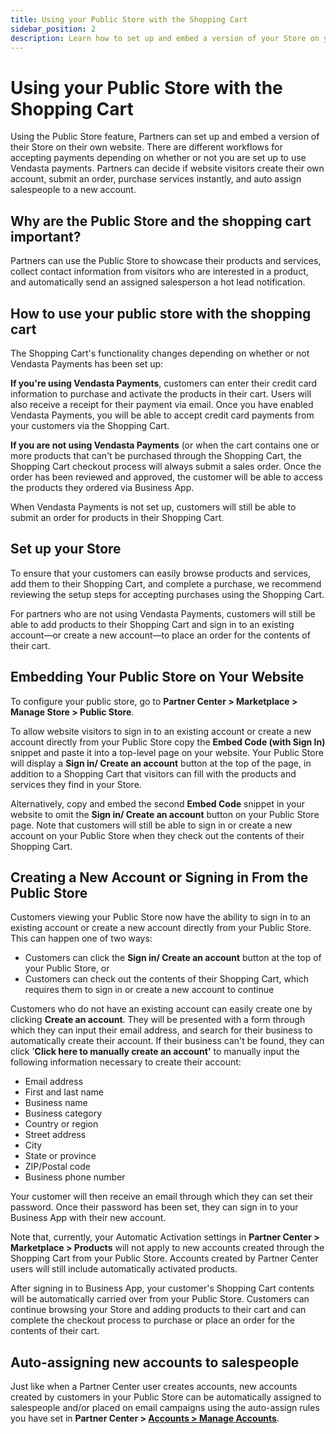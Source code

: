 ```yaml
---
title: Using your Public Store with the Shopping Cart
sidebar_position: 2
description: Learn how to set up and embed a version of your Store on your own website
---
```


# Using your Public Store with the Shopping Cart

Using the Public Store feature, Partners can set up and embed a version of their Store on their own website. There are different workflows for accepting payments depending on whether or not you are set up to use Vendasta payments. Partners can decide if website visitors create their own account, submit an order, purchase services instantly, and auto assign salespeople to a new account.

## Why are the Public Store and the shopping cart important?

Partners can use the Public Store to showcase their products and services, collect contact information from visitors who are interested in a product, and automatically send an assigned salesperson a hot lead notification.

## How to use your public store with the shopping cart

The Shopping Cart's functionality changes depending on whether or not Vendasta Payments has been set up:

**If you're using Vendasta Payments**, customers can enter their credit card information to purchase and activate the products in their cart. Users will also receive a receipt for their payment via email. Once you have enabled Vendasta Payments, you will be able to accept credit card payments from your customers via the Shopping Cart.

**If you are not using Vendasta Payments** (or when the cart contains one or more products that can't be purchased through the Shopping Cart, the Shopping Cart checkout process will always submit a sales order. Once the order has been reviewed and approved, the customer will be able to access the products they ordered via Business App.

When Vendasta Payments is not set up, customers will still be able to submit an order for products in their Shopping Cart. 

## Set up your Store 

To ensure that your customers can easily browse products and services, add them to their Shopping Cart, and complete a purchase, we recommend reviewing the setup steps for accepting purchases using the Shopping Cart.

For partners who are not using Vendasta Payments, customers will still be able to add products to their Shopping Cart and sign in to an existing account—or create a new account—to place an order for the contents of their cart.

## Embedding Your Public Store on Your Website

To configure your public store, go to **Partner Center > Marketplace > Manage Store > Public Store**.

To allow website visitors to sign in to an existing account or create a new account directly from your Public Store copy the **Embed Code (with Sign In)** snippet and paste it into a top-level page on your website. Your Public Store will display a **Sign in/ Create an account** button at the top of the page, in addition to a Shopping Cart that visitors can fill with the products and services they find in your Store.

Alternatively, copy and embed the second **Embed Code** snippet in your website to omit the **Sign in/ Create an account** button on your Public Store page. Note that customers will still be able to sign in or create a new account on your Public Store when they check out the contents of their Shopping Cart.

## Creating a New Account or Signing in From the Public Store

Customers viewing your Public Store now have the ability to sign in to an existing account or create a new account directly from your Public Store. This can happen one of two ways:

- Customers can click the **Sign in/ Create an account** button at the top of your Public Store, or
- Customers can check out the contents of their Shopping Cart, which requires them to sign in or create a new account to continue

Customers who do not have an existing account can easily create one by clicking **Create an account**. They will be presented with a form through which they can input their email address, and search for their business to automatically create their account. If their business can't be found, they can click '**Click here to manually create an account'** to manually input the following information necessary to create their account:

- Email address
- First and last name
- Business name
- Business category
- Country or region
- Street address
- City
- State or province
- ZIP/Postal code
- Business phone number

Your customer will then receive an email through which they can set their password. Once their password has been set, they can sign in to your Business App with their new account.

Note that, currently, your Automatic Activation settings in **Partner Center > Marketplace > Products** will not apply to new accounts created through the Shopping Cart from your Public Store. Accounts created by Partner Center users will still include automatically activated products.

After signing in to Business App, your customer's Shopping Cart contents will be automatically carried over from your Public Store. Customers can continue browsing your Store and adding products to their cart and can complete the checkout process to purchase or place an order for the contents of their cart.

## Auto-assigning new accounts to salespeople

Just like when a Partner Center user creates accounts, new accounts created by customers in your Public Store can be automatically assigned to salespeople and/or placed on email campaigns using the auto-assign rules you have set in **Partner Center > [Accounts > Manage Accounts](https://partners.vendasta.com/manage-accounts)**.